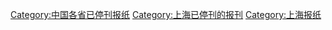 [[Category:中国各省已停刊报纸|Category:中国各省已停刊报纸]]
[[Category:上海已停刊的报刊|Category:上海已停刊的报刊]]
[[Category:上海报纸|Category:上海报纸]]